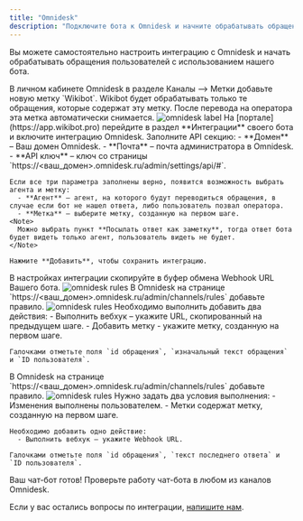 ```yaml
---
title: "Omnidesk"
description: "Подключите бота к Omnidesk и начните обрабатывать обращения пользователей"
---
```


Вы можете самостоятельно настроить интеграцию с Omnidesk и начать обрабатывать обращения пользователей с использованием нашего бота.

<Steps>
  <Step title="Создайте метку Wikibot">
    В личном кабинете Omnidesk в разделе Каналы --> Метки добавьте новую метку
    `Wikibot`. Wikibot будет обрабатывать только те обращения, которые содержат эту метку. После перевода на оператора эта метка автоматически
    снимается.
     <img
      src="/images/integrations-omnidesk-label.jpg"
      alt="omnidesk label"
    />
  </Step>
   <Step title="Настройте интеграцию">
    На [портале](https://app.wikibot.pro) перейдите в раздел **Интеграции** своего бота и включите интеграцию Omnidesk.
    Заполните API секцию:
      - **Домен** – Ваш домен Omnidesk.
      - **Почта** – почта администратора в Omnidesk.
      - **API ключ** – ключ со страницы `https://<ваш_домен>.omnidesk.ru/admin/settings/api/#`.

    Если все три параметра заполнены верно, появится возможность выбрать агента и метку:
      - **Агент** – агент, на которого будут переводиться обращения, в случае если бот не нашел ответа, либо пользователь позвал оператора.
      - **Метка** – выберите метку, созданную на первом шаге.
    <Note>
      Можно выбрать пункт **Посылать ответ как заметку**, тогда ответ бота будет видеть только агент, пользователь видеть не будет.
    </Note>

    Нажмите **Добавить**, чтобы сохранить интеграцию.
  </Step>
  <Step title="Скопируйте Webhook">
    В настройках интеграции скопируйте в буфер обмена Webhook URL Вашего бота.    
    <img
      src="/images/integrations-omnidesk-webhook.jpg"
      alt="omnidesk rules"
    />
  </Step>
  <Step title="Настройте правило для входящих обращений">
     В Omnidesk на странице `https://<ваш_домен>.omnidesk.ru/admin/channels/rules` добавьте правило. 
      <img
      src="/images/integrations-omnidesk-rules.jpg"
      alt="omnidesk rules"
    />
    Необходимо выполнить добавить два действия:
      - Выполнить вебхук – укажите URL, скопированный на предыдущем шаге.
      - Добавить метку - укажите метку, созданную на первом шаге.

    Галочками отметьте поля `id обращения`, `изначальный текст обращения` и `ID пользователя`.
  </Step>
   <Step title="Настройте правило на измененные обращения">
     В Omnidesk на странице `https://<ваш_домен>.omnidesk.ru/admin/channels/rules` добавьте правило. 
      <img
      src="/images/integrations-omnidesk-rules2.jpg"
      alt="omnidesk rules"
    />
    Нужно задать два условия выполнения:
      - Изменения выполнены пользователем.
      - Метки содержат метку, созданную на первом шаге.

    Необходимо добавить одно действие:
      - Выполнить вебхук – укажите Webhook URL.   

    Галочками отметьте поля `id обращения`, `текст последнего ответа` и `ID пользователя`.
  </Step>
 
  <Step title="Проверьте работу бота">
    Ваш чат-бот готов! Проверьте работу чат-бота в любом из каналов Omnidesk.
  </Step>
</Steps>

Если у вас остались вопросы по интеграции, [напишите нам](https://t.me/wikibot_support).

